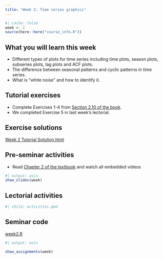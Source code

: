 ```yaml
---
title: "Week 2: Time series graphics"
---
```


```r
#| cache: false
week <- 2
source(here::here("course_info.R"))
```

## What you will learn this week

* Different types of plots for time series including time plots, season plots, subseries plots, lag plots and ACF plots.
* The difference between seasonal patterns and cyclic patterns in time series.
* What is "white noise" and how to identify it.

## Tutorial exercises

-   Complete Exercises 1-4 from [Section 2.10 of the book](https://otexts.com/fpp3/graphics-exercises.html).
-   We completed Exercise 5 in last week's lectorial.

## Exercise solutions

::: {.callout appearance="minimal"}
<i class="bi bi-download"></i> [Week 2 Tutorial Solution.html](Week2.html){download="Week 2 Tutorial Solution.html"}
:::


## Pre-seminar activities

-   Read [Chapter 2 of the textbook](https://otexts.com/fpp3/graphics.html) and watch all embedded videos


```r
#| output: asis
show_slides(week)
```

## Lectorial activities

```r
#| child: activities.qmd
```


## Seminar code

::: {.callout appearance="minimal"}
<i class="bi bi-download"></i> [week2.R](week2.R){download="week2.R"}
:::



```r
#| output: asis

show_assignments(week)
```
